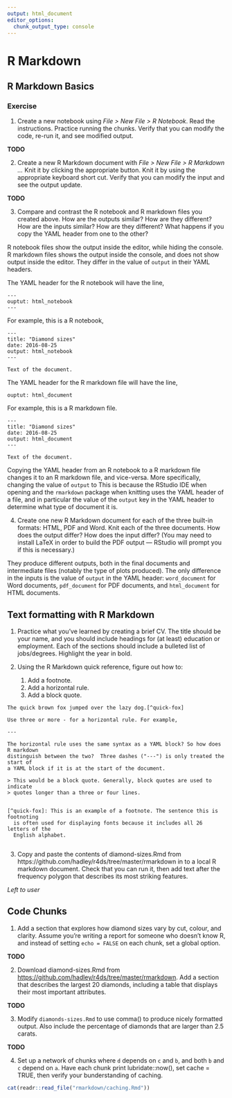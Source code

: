 ```yaml
---
output: html_document
editor_options: 
  chunk_output_type: console
---
```


# R Markdown

## R Markdown Basics

### Exercise 

1. Create a new notebook using *File > New File > R Notebook*. Read the instructions. Practice running the chunks. Verify that you can modify the code, re-run it, and see modified output.

**TODO**


2. Create a new R Markdown document with *File > New File > R Markdown ...* Knit it by clicking the appropriate button. Knit it by using the appropriate keyboard short cut. Verify that you can modify the input and see the output update.

**TODO**



3. Compare and contrast the R notebook and R markdown files you created above. How are the outputs similar? How are they different? How are the inputs similar? How are they different? What happens if you copy the YAML header from one to the other?

R notebook files show the output inside the editor, while hiding the console. R markdown files shows the output inside the console, and does not show output inside the editor.
They differ in the value of `output` in their YAML headers. 

The YAML header for the R notebook will have the line,
```
---
ouptut: html_notebook
---
```
For example, this is a R notebook,
```
---
title: "Diamond sizes"
date: 2016-08-25
output: html_notebook
---

Text of the document.
```

The YAML header for the R markdown file will have the line,
```
ouptut: html_document 
```
For example, this is a R markdown file.
```
---
title: "Diamond sizes"
date: 2016-08-25
output: html_document
---

Text of the document.
```

Copying the YAML header from an R notebook to a R markdown file changes it to an R markdown file, and vice-versa.
More specifically, changing the value of `output` to 
This is because the RStudio IDE when opening and the `rmarkdown` package when knitting uses the YAML header of a file, and in particular the
value of the `output` key in the YAML header to determine what type of document it is.



4. Create one new R Markdown document for each of the three built-in formats: HTML, PDF and Word. Knit each of the three documents. How does the output differ? How does the input differ? (You may need to install LaTeX in order to build the PDF output — RStudio will prompt you if this is necessary.)

They produce different outputs, both in the final documents and intermediate files (notably the type of plots produced). The only difference in the inputs is the value of `output` in the YAML header: `word_document` for Word documents, `pdf_document` for PDF documents, and `html_document` for HTML documents.

## Text formatting with R Markdown


1. Practice what you’ve learned by creating a brief CV. The title should be your name, and you should include headings for (at least) education or employment. Each of the sections should include a bulleted list of jobs/degrees. Highlight the year in bold.

2.  Using the R Markdown quick reference, figure out how to:

    1. Add a footnote.
    2. Add a horizontal rule.
    3. Add a block quote.

```
The quick brown fox jumped over the lazy dog.[^quick-fox]

Use three or more - for a horizontal rule. For example,

---

The horizontal rule uses the same syntax as a YAML block? So how does R markdown
distinguish between the two?  Three dashes ("---") is only treated the start of 
a YAML block if it is at the start of the document.

> This would be a block quote. Generally, block quotes are used to indicate
> quotes longer than a three or four lines. 


[^quick-fox]: This is an example of a footnote. The sentence this is footnoting
  is often used for displaying fonts because it includes all 26 letters of the 
  English alphabet.
  
```
  
  
3. Copy and paste the contents of diamond-sizes.Rmd from https://github.com/hadley/r4ds/tree/master/rmarkdown in to a local R markdown document. Check that you can run it, then add text after the frequency polygon that describes its most striking features.

*Left to user*


##  Code Chunks

1. Add a section that explores how diamond sizes vary by cut, colour, and clarity. Assume you’re writing a report for someone who doesn’t know R, and instead of setting `echo = FALSE` on each chunk, set a global option.

**TODO**


2. Download diamond-sizes.Rmd from <https://github.com/hadley/r4ds/tree/master/rmarkdown>. Add a section that describes the largest 20 diamonds, including a table that displays their most important attributes.

**TODO**

3. Modify `diamonds-sizes.Rmd` to use comma() to produce nicely formatted output. Also include the percentage of diamonds that are larger than 2.5 carats.

**TODO**

4. Set up a network of chunks where `d` depends on `c` and `b`, and both `b` and `c` depend on `a`. Have each chunk print lubridate::now(), set cache = TRUE, then verify your bunderstanding of caching.

```r
cat(readr::read_file("rmarkdown/caching.Rmd"))
```
